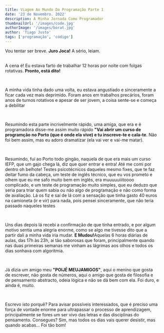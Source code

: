 ```yaml
---
title: Viagem Ao Mundo Da Programação Parte 1
date: '23 de Novembro. 2022'
description: A Minha Jornada Como Programador
thumbnailUrl: '/images/code.jpg'
authorImage: '/images/borat.jpg'
author: 'Tiago Justo'
tags: ['programação', 'código']
---
```


<div>
  Vou tentar ser breve. <strong>Juro Joca!</strong> A sério, leiam. <br />
  
</div>

<br />



<div>
    <p>A cena é! Eu estava farto de trabalhar 12 horas por noite com folgas rotativas. <strong>Pronto, está dito!</strong></p>
    <br />
    <p>A minha vida tinha dado uma volta, eu estava angustiado e sinceramente a ficar cada vez mais deprimido.
     Foram anos em trabalhos precários, foram anos de turnos rotativos e apesar de ser jovem, a coisa sente-se e começa a debilitar</p>
    <br />
     <p>Resumindo esta parte incrivelmente rápido, uma amiga, que era e é programadora disse-me assim muito rápido 
     <strong>"Vai abrir um curso de programção no Porto (que é onde ela vive) e tu inscreve-te e cala-te</strong>. Não foi bem assim,
     mas eu adoro dramatizar (ela vai ver e vai-me matar).</p>
     <br />
     <p>Resumindo, fui ao Porto todo gingão, naquela de que era mais um curso IEFP, que um gajo chega lá, diz que quer entrar 
     e entra! Até me comi por dentro oh belhote! Testes psicotécnicos daqueles mesmo fixes, que te faz deitar fumo da cabeça,
     um teste de inglês técnico, que eu vos prometo e olhem que eu me safo muito bem em inglês, era muuuuuiiitoooo complicado,
     e um teste de programação muito simples, que eu deduzo que seria para triar quem sabia ou não algo de programação e não como
     forma de avaliação. Lá os fiz e saí de lá com a sensação que tinha gasto 40 euros na camioneta (ir e vir) para nada, pois
     pensei sinceramente, que não teria passado naqueles testes</p>
     <br />
     <p>Uns dias depois lá recebi a confirmação de que tinha entrado, e por algum motivo sentia uma alegria enorme, como se algo
     me tivesse dito que a partir dali a minha vida iria mudar. <strong>E Mudou!</strong>Aquelas 6 horas diárias de aulas, das 17h às 23h,
     ai tão saborosas que foram, principalmente quando nas duas primeiras semanas me vinham as lágrimas aos olhos e todos os dias sonhava
     com algoritmia.</p>
     <br />
     <p>Já dizia um amigo meu <strong>"POIJÉ MEUJAMIGOS"</strong>, aqui o menino que gosta de escrever, não gosta de números,
     aqui o amigo que gosta de filosofia e de pensamento abstracto, odeia lógica e não se dá bem com ela. Foi duro, e ainda é,
    muito.</p>
     <br />
     <p>Escrevo isto porquê? Para avisar possíveis interessados, que é preciso uma força de vontade enorme para ultrapassar o processo
     de aprendizagem, principalmente se fores um ser vivo das letras e das disciplinas do pensamento. Consegues? Sim, mas todos os
     dias vais querer desistir, mas quando acabas... Foi tão bom!</p>

    
</div>



